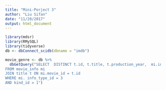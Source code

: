 ```yaml
---
title: "Mini-Porject 3"
author: "Liu Sifan"
date: "11/20/2017"
output: html_document
---
```


```r
library(mdsr)
library(RMySQL)
library(tidyverse)
db <- dbConnect_scidb(dbname = "imdb")
```

```r
movie_genre <- db %>%
  dbGetQuery("SELECT  DISTINCT t.id, t.title, t.production_year,  mi.info_type_id, t. kind_id, mi.info
FROM movie_info mi
JOIN title t ON mi.movie_id = t.id
WHERE mi. info_type_id = 3
AND kind_id = 1")
```

